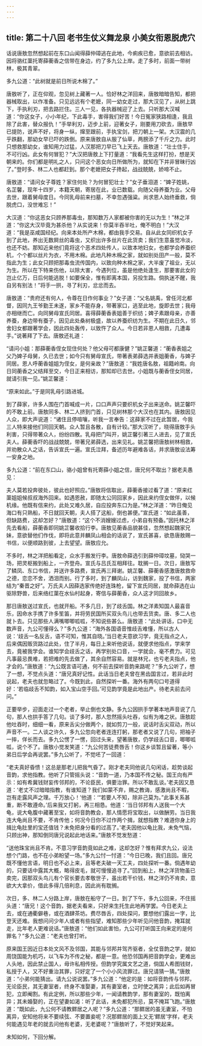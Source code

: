 ```yaml
---
---
---
```

title: 第二十八回 老书生仗义舞龙泉 小美女衔恩脱虎穴
---



话说唐敖忽然想起前在东口山闻得薛仲璋逃在此地，今痢疾已愈，意欲前去相访。因将骆红蕖托寄薛蘅香之信带在身边，约了多九公上岸。走了多时，前面一带树林，极其青翠。

多九公道：“此树就是前日所说木棉了。”

唐敖听了，正在仰观，忽见树上藏著一人。恰好林之洋回来，唐敖暗暗告知，都把器械取出，以作准备。只见远远有个老嬷，同一幼女走过，那大汉见了，从树上跳下，手执利刃，把去路拦住。三人一见，各执器械迎了上去。只听那大汉喊道：“你这女子，小小年纪，下此毒手，害得我们好苦！今日冤家狭路相逢，我且除了此害，替众报仇！”手举利刃，迈步上前，迎著女子，刚要用刀砍去，唐敖早已提防，说声不好，将身一纵，撺至跟前，手执宝剑，把刀朝上一架。大汉震的几乎跌翻，那幼女早已吓的跌倒。原来唐敖自从服了仙草，两膀添了千斤之力。此时只想救那幼女，谁知用力过猛，人汉那把刀早已飞上天去。唐敖道：“壮士住手，不可行凶。此女有何冒犯？”大汉把唐敖上下打量道：“我看先生这样打扮，想是天朝来的。你们都是明礼之人，只问这个恶女向日所做所为，就知在下并非冒昧行凶了。”登时多、林二人也都赶到。那个老嬷把女子搀起，战战兢兢，娇啼不止。

唐敖道：“请问女子尊姓？家住何处？为何冒犯壮士？”女子垂泪道：“婢子姓姚，名芷馨，现年十四岁，本籍天朝，寄居在此，业已数载。向随父母养蚕为业。父母去世，跟着舅母度日。今同乳母前来扫墓，不幸忽遇强粱。尚求恩人始终垂救，倘脱虎口，没世难忘！”

大汉道：“你这恶女只顾养那毒虫，那知数万人家都被你害的无以为生！”林之洋道：“你这大汉毕竟为甚杀他？从实说来！你莫半吞半吐，俺不明白！”大汉道：“我是巫咸国经纪。向来本处所产木棉，都由我手交易。自从此女同织机女子到了此地，养出无数屙丝的毒虫，又织出许多丝片在此货卖；我们生意虽觉冷淡，也还不妨。那知近来他们竟将这个恶术四处传人，以致本地妇女，也都学会养蚕织机，个个都以丝片为衣，不用木棉。此地凡种木棉之家，就如别处田产一般，莫不指此为生；此女只顾把那毒虫流传国内，以致向种木棉之家，大半废了祖业，无以为生。所以在下特来伤他，以除大害，今遇列位，虽是他绝处逢生，那要害此女的岂止亿万，日后何能逃脱！如要保全，惟有即离本国，另投生路。倘执迷不醒，我自另有别法！”将手一拱，寻了利刃，忿忿而去。

唐敖道：“贵府还有何人，令尊在日作何事业？”女子道：“父名姚禹，曾任河北都督，因同九王爷勤王未遂，家乡不能存身，带著家口，逃至此地，旋即去世；我母亦相继而亡。向同舅母宣氏同居。喜得薛蘅香表姐善于织纺；婢子素跟母亲，亦善养蚕，身边带有蚕子，因见此处桑树极盛，故以养蚕织纺为生。不期在此日久，邻舍妇女都跟著学会，因此四处轰传，以致忤了众人。今日若非恩人相救，几遭毒手。”说著拜了下去。唐敖还礼道：

“请问小姐：那薛蘅香侄女现住何处？他父母可都康健？”姚芷馨道：“蘅香表姐之父乃婢子母舅，久已去世；如今只有舅母宣氏，带著表弟薛选并表姐蘅香，与婢子同居。恩人呼蘅香姐姐为侄女，是何亲故？”唐敖道：“我姓唐名敖，祖籍岭南。向日同蘅香之父结拜至交，今日正来相访，那知却已去世。小姐既与蘅香侄女同居，就请引我一见。”姚芷馨道：

“原来如此。”于是同乳母引路进城。

到了薛家，许多人围在门首喊成一片，口口声声只要织机女子出来送命。姚芷馨吓的不敢上前。唐敖同多、林二人挤到门首，只见树林那个大汉也在其内。唐敖因见人众，即大声说道：“诸住且停喧嚷，听我一言奉告：这薛家不过在此暂居，今我三人特来接他们同回天朝。众人暂且各散，自有计较。”那大汉听了，晓得唐敖手头利害，只得带著众人，纷纷四散。乳母把门叫开，姚芷馨引著三人进去，见了宣氏夫人。薛蘅香吓的战战兢兢，带著兄弟薛选，出来见礼。姚芷馨把唐敖树林相救，并劝散众人之话，告诉宣氏一遍。宣氏泣拜，备述历年避难各话，并求唐敖设法筹一安身之地。

多九公道：“前在东口山，骆小姐曾有托寄薛小姐之信，唐兄何不取出？据老夫愚见：

夫人莫若投奔彼处，彼此也好照应。”唐敖将信取出，薛蘅香接过看了道：“原来红蕖姐姐候叔叔海外回来。如遇恩赦，即随太公同回家乡，因此来约侄女做伴，以候机缘。他既有信来约，此处又难久居，自应投奔东口为是。”林之洋道：“昨日俺见海口有只熟船，不日就回天朝，夫人搭了这船，倒也甚便。”宣氏道：“如此虽善，但缺路费，这却怎好？”唐敖道：“这个不消嫂嫂过虑，小弟自有预备。”因托林之洋先去看船，薛蘅香即同姚芷馨收拾行李。唐敖见蘅香品貌甚佳，忽然想起魏家兄妹，意欲替他们作伐，即将此意并麟凤山相会的话说了，宣氏甚喜，欲恳唐敖赐一书信，以便顺路到彼，上去望望。唐敖应允。

不多时，林之洋把船看定，众水手搬发行李。唐敖命薛选引到薛仲璋坟墓，恸哭一场，把灵枢搬到船上，一齐登舟。宣氏与吕氏互相拜往。耽搁一日。次日，唐敖写了鳞凤、东口书信，并送许多路费，宣氏再三拜谢。姚芷馨、薛蘅香感激唐敖救命之德，恋恋不舍，洒泪而别。行了多时，到了麟凤山，访到魏家，投了书信，两家结为“秦晋之好”。万氏夫人因薛选家传绝好连珠枪，留下宣氏同居，就命薛选在山驱除野兽，后来络红蕖在水仙村起身，寄信与薛蘅香，众人这才同回故乡。

那日唐敖送过宣氏，也就开船。不多几日，到了歧舌国。林之洋素知国人最喜音乐，因命水手携了许多笙笛，并将劳民国所买双头鸟儿也带去货卖。唐、多二人也就卜去。只见那些人满嘴唧唧呱呱，不知说些甚么。唐敖道：“此处讲话，口中无数声音，九公可懂得么？”多九公道：“海外各国语音惟歧舌难懂，所以古人说：‘歧舌一名反舌，语不可知，惟其自晓。’当日老夫意欲习学，竟无指点之人，后来偶因贩货路过此处，住了半月，每日上来听他说话，就便求他指点，学来学去，竟被我学会。谁知学会歧舌之话，再学别处口音，一学就会，毫不费力。可见凡事最忌畏难，若把难的先去做了，其余自然容易。就是林兄，也亏老夫指点，他才会的。”唐敖道：“九公既言语可通，何不前去探听音韵来路呢？”多九公听了，想了一想，不觉点头道：“唐兄真好记性。此话当日老夫曾在黑齿国言过，若非此时说起，老夫也就忽略过了。今既到此，自然探听一番。海外有两句口号道得好：‘若临歧舌不知韵，如入宝山空手回。’可见韵学竟是此地出产。待老夫前去问问。”

正要举步，迎面走过一个老者，举止倒也文静。多九公因拱手学著本地声音说了几句，那人也拱手答了几句。谈了多时，那人忽然摇头吐吞，似有为难之状。唐敖趁他吐吞时，细细一看，原来舌尖分做两个，就如剪刀一般，说话时舌尖双动，所以声音不一。二人谈之许久，多九公忽向老者连连打躬，那老者又说了几句，把袖子一摔，佯长而去。多九公愣了一愣，回过头来，望著唐敖，仍学歧舌口音，唧唧呱呱，说个不了。唐敖小觉发笑道：“九公何苦徒费唇舌！你这乡谈暂且留著，等小弟日后学会再说罢。”多九公听了，不觉呸了一回道：

“老夫真好昏愦！这总是那老儿把我气昏了。刚才老夫同他说几句闲话，趁势谈起音韵，求他指教。他听了只管摇头说：“音韵一道，乃本国不传之秘。国王向有严示：如有希冀钱财妄传邻邦的，不论臣民，俱要治罪。所以不敢乱谈。’老夫因又恳道：‘老丈不过暗暗指教，有谁知道？我们如蒙不弃，赐之教诲，感激尚且不暇，岂有走露风声之理。千万放心！’他道：‘“若要人不知，除非己莫为。”此事关系甚重，断不敢遵命。’后来我又打躬，再三相恳。他道：‘当日邻邦有人送我一个大龟，说大龟腹中藏著至宝，如将音韵教会，那人情愿将宝取出，以做酬劳。当日我连大龟尚且不要，不肯传他；何况今日你不过作两个揖，就想指教？难道你身上的揖比龟肚里的宝还值钱？未免把身分看的过高了。’老夫因他以龟比我，未免气恼，只顾出神，那知倒同唐兄说起此地话来。”唐敖不觉发愁道：

“送他珠宝尚且不肯。不意习学音韵竟如此之难，这却怎好？惟有拜求九公，设法想个门路，也不在小弟盼望一场。”多九公忖一忖道：“今日已晚，我们且回。唐兄既不懂他言语，明日也不必上来，且等老夫破一天工夫，四处探听一番。倘遇年幼的，只要话中露其大概，略得皮毛，就可慢慢追寻了。”回到船上，林之洋货物虽已卖完，因那双头鸟儿有个官长要去孝敬世子，虽出若干价钱，林之洋仍不肯卖，意欲大大拿价，借此多得几倍利息，因此尚有耽搁。

次日，多、林二人分路上岸，唐敖在船守了一日。到了下午，多九公回来，不住摇头道：“唐兄！这个音韵，据老夫看来，只好来生托生此地再学罢。今日老夫上去，或在通衢僻巷，或在酒肆茶坊。费尽唇舌，四处探问，要想他们露出一字，比登天还难。我想问问少年人或者有些指望，难知那些少年听见问他音韵，掩耳就走，比年老人更难说话。”唐敖道：“他们如此害怕，九公可打听国王向来定的是何罪名？”多九公道：“老夫也曾打听。

原来国王因近日本处文风不及邻国，其能与邻邦并驾齐驱者，全仗音韵之学，就如周饶国能为机巧，以飞车为不传之秘，都是一意。他恐邻国再把音韵学会，更难出人头地，因此禁止国人，毋许私相传授。但韵学究属文艺之道，倘国人希图钱财，私授于人，又不好重治其罪，只好定了一个小小风流罪过。唐兄请猜一猜。”唐敖道：“小弟何能猜出。请九公说说罢。”多九公道：“他定的是：如将音韵传与邻邦，无论臣民，其无妻室者，终身不准娶妻，其有妻室者，立时使之离异；此后如再冒犯，立即阉割。有此定例，所以那些少年，一闻请教韵学，那有妻室的，既怕离异；其未婚娶的，正在望妻如渴：听了此话，未免都犯所忌，莫不掩耳飞跑。”唐敖道：“既如此，九公何不请教鳏居之人呢？”多九公道：“那鳏居的虽无妻室，不怕离异，安知他将来不要续弦、不要置妾呢？况那鳏居的面上又无‘鳏居’字样，老夫何能遇见年老的就去问他有老婆，无老婆呢？”唐敖听了，不觉好笑起来。

未知如何，下回分解。